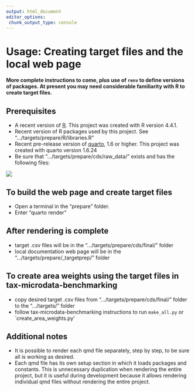 ```yaml
---
output: html_document
editor_options: 
 chunk_output_type: console
---
```


# Usage: Creating target files and the local web page

**More complete instructions to come, plus use of `renv` to define versions of packages. At present you may need considerable familiarity with R to create target files.**

## Prerequisites

-   A recent version of [R](https://www.r-project.org/). This project was created with R version 4.4.1.
-   Recent version of R packages used by this project. See ".../targets/prepare/R/libraries.R"
-   Recent pre-release version of [quarto](https://quarto.org/docs/download/prerelease.html), 1.6 or higher. This project was created with quarto version 1.6.24
-   Be sure that ".../targets/prepare/cds/raw_data/" exists and has the following files:

<!-- 21incddocguide.docx -->

<!-- cd_documentation_extracted_from_21incddocguide.docx.xlsx -->

<!-- cdpop1year_acs.csv -->

<!-- cdpop5year_acs.csv -->

<!-- congressional2021.zip -->

<!-- geocorr2022_2428906586.csv -->

![](images/raw_data.jpeg)

## To build the web page and create target files

-   Open a terminal in the "prepare" folder.
-   Enter "quarto render"

## After rendering is complete

-   target .csv files will be in the ".../targets/prepare/cds/final/" folder
-   local documentation web page will be in the ".../targets/prepare/\_targetprep/" folder

## To create area weights using the target files in tax-microdata-benchmarking

-   copy desired target .csv files from ".../targets/prepare/cds/final/" folder to the ".../targets/" folder
-   follow tax-microdata-benchmarking instructions to run `make_all.py` or \`create_area_weights.py'

## Additional notes

-   It is possible to render each qmd file separately, step by step, to be sure all is working as desired.
-   Each qmd file has its own setup section in which it loads packages and constants. This is unnecessary duplication when rendering the entire project, but it is useful during development because it allows rendering individual qmd files without rendering the entire project.
